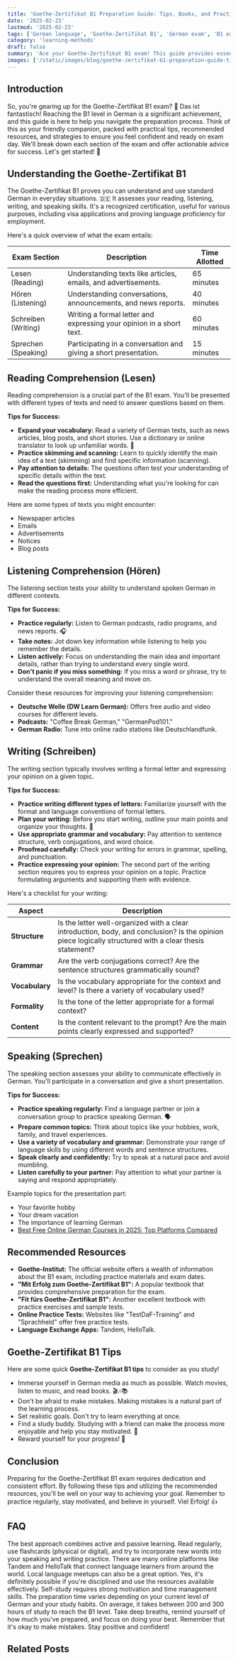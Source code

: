 ```yaml
---
title: 'Goethe-Zertifikat B1 Preparation Guide: Tips, Books, and Practice Tests'
date: '2025-02-23'
lastmod: '2025-02-23'
tags: ['German language', 'Goethe-Zertifikat B1', 'German exam', 'B1 exam preparation', 'German learning', 'Language learning tips']
category: 'learning-methods'
draft: false
summary: 'Ace your Goethe-Zertifikat B1 exam! This guide provides essential tips, recommended books, practice tests, and strategies for effective German B1 exam preparation. Get ready to confidently demonstrate your German language skills! 🇩🇪'
images: ['/static/images/blog/goethe-zertifikat-b1-preparation-guide-tips-books-and-practice-tests-1.webp']
---
```


## Introduction

So, you're gearing up for the Goethe-Zertifikat B1 exam? 🎉 Das ist fantastisch! Reaching the B1 level in German is a significant achievement, and this guide is here to help you navigate the preparation process. Think of this as your friendly companion, packed with practical tips, recommended resources, and strategies to ensure you feel confident and ready on exam day. We'll break down each section of the exam and offer actionable advice for success. Let's get started! 🚀

## Understanding the Goethe-Zertifikat B1

The Goethe-Zertifikat B1 proves you can understand and use standard German in everyday situations. 🇩🇪 It assesses your reading, listening, writing, and speaking skills. It's a recognized certification, useful for various purposes, including visa applications and proving language proficiency for employment.

Here's a quick overview of what the exam entails:

| Exam Section        | Description                                                          | Time Allotted |
| ------------------- | -------------------------------------------------------------------- | ------------- |
| Lesen (Reading)     | Understanding texts like articles, emails, and advertisements.       | 65 minutes    |
| Hören (Listening)   | Understanding conversations, announcements, and news reports.        | 40 minutes    |
| Schreiben (Writing) | Writing a formal letter and expressing your opinion in a short text. | 60 minutes    |
| Sprechen (Speaking) | Participating in a conversation and giving a short presentation.     | 15 minutes    |

## Reading Comprehension (Lesen)

Reading comprehension is a crucial part of the B1 exam. You'll be presented with different types of texts and need to answer questions based on them.

**Tips for Success:**

- **Expand your vocabulary:** Read a variety of German texts, such as news articles, blog posts, and short stories. Use a dictionary or online translator to look up unfamiliar words. 📖
- **Practice skimming and scanning:** Learn to quickly identify the main idea of a text (skimming) and find specific information (scanning).
- **Pay attention to details:** The questions often test your understanding of specific details within the text.
- **Read the questions first:** Understanding what you're looking for can make the reading process more efficient.

Here are some types of texts you might encounter:

- Newspaper articles
- Emails
- Advertisements
- Notices
- Blog posts

## Listening Comprehension (Hören)

The listening section tests your ability to understand spoken German in different contexts.

**Tips for Success:**

- **Practice regularly:** Listen to German podcasts, radio programs, and news reports. 🎧
- **Take notes:** Jot down key information while listening to help you remember the details.
- **Listen actively:** Focus on understanding the main idea and important details, rather than trying to understand every single word.
- **Don't panic if you miss something:** If you miss a word or phrase, try to understand the overall meaning and move on.

Consider these resources for improving your listening comprehension:

- **Deutsche Welle (DW Learn German):** Offers free audio and video courses for different levels.
- **Podcasts:** "Coffee Break German," "GermanPod101."
- **German Radio:** Tune into online radio stations like Deutschlandfunk.

## Writing (Schreiben)

The writing section typically involves writing a formal letter and expressing your opinion on a given topic.

**Tips for Success:**

- **Practice writing different types of letters:** Familiarize yourself with the format and language conventions of formal letters.
- **Plan your writing:** Before you start writing, outline your main points and organize your thoughts. 📝
- **Use appropriate grammar and vocabulary:** Pay attention to sentence structure, verb conjugations, and word choice.
- **Proofread carefully:** Check your writing for errors in grammar, spelling, and punctuation.
- **Practice expressing your opinion:** The second part of the writing section requires you to express your opinion on a topic. Practice formulating arguments and supporting them with evidence.

Here's a checklist for your writing:

| Aspect         | Description                                                                                                                                            |
| -------------- | ------------------------------------------------------------------------------------------------------------------------------------------------------ |
| **Structure**  | Is the letter well-organized with a clear introduction, body, and conclusion? Is the opinion piece logically structured with a clear thesis statement? |
| **Grammar**    | Are the verb conjugations correct? Are the sentence structures grammatically sound?                                                                    |
| **Vocabulary** | Is the vocabulary appropriate for the context and level? Is there a variety of vocabulary used?                                                        |
| **Formality**  | Is the tone of the letter appropriate for a formal context?                                                                                            |
| **Content**    | Is the content relevant to the prompt? Are the main points clearly expressed and supported?                                                            |

## Speaking (Sprechen)

The speaking section assesses your ability to communicate effectively in German. You'll participate in a conversation and give a short presentation.

**Tips for Success:**

- **Practice speaking regularly:** Find a language partner or join a conversation group to practice speaking German. 🗣️
- **Prepare common topics:** Think about topics like your hobbies, work, family, and travel experiences.
- **Use a variety of vocabulary and grammar:** Demonstrate your range of language skills by using different words and sentence structures.
- **Speak clearly and confidently:** Try to speak at a natural pace and avoid mumbling.
- **Listen carefully to your partner:** Pay attention to what your partner is saying and respond appropriately.

Example topics for the presentation part:

- Your favorite hobby
- Your dream vacation
- The importance of learning German
- [Best Free Online German Courses in 2025: Top Platforms Compared](/blog/best-free-online-german-courses-in-2025-top-platforms-compared)

## Recommended Resources

- **Goethe-Institut:** The official website offers a wealth of information about the B1 exam, including practice materials and exam dates.
- **"Mit Erfolg zum Goethe-Zertifikat B1":** A popular textbook that provides comprehensive preparation for the exam.
- **"Fit fürs Goethe-Zertifikat B1":** Another excellent textbook with practice exercises and sample tests.
- **Online Practice Tests:** Websites like "TestDaF-Training" and "Sprachheld" offer free practice tests.
- **Language Exchange Apps:** Tandem, HelloTalk.

## Goethe-Zertifikat B1 Tips

Here are some quick **Goethe-Zertifikat B1 tips** to consider as you study!

- Immerse yourself in German media as much as possible. Watch movies, listen to music, and read books. 🎬🎶📚
- Don't be afraid to make mistakes. Making mistakes is a natural part of the learning process.
- Set realistic goals. Don't try to learn everything at once.
- Find a study buddy. Studying with a friend can make the process more enjoyable and help you stay motivated. 🤝
- Reward yourself for your progress! 🎉

## Conclusion

Preparing for the Goethe-Zertifikat B1 exam requires dedication and consistent effort. By following these tips and utilizing the recommended resources, you'll be well on your way to achieving your goal. Remember to practice regularly, stay motivated, and believe in yourself. Viel Erfolg! 👍

## FAQ

<FAQ question="What's the best way to improve my German vocabulary for the B1 exam?">
  The best approach combines active and passive learning. Read regularly, use flashcards (physical or digital), and try to incorporate new words into your speaking and writing practice.
</FAQ>

<FAQ question="How can I find a language exchange partner for practicing my German speaking skills?">
  There are many online platforms like Tandem and HelloTalk that connect language learners from around the world. Local language meetups can also be a great option.
</FAQ>

<FAQ question="Is it possible to pass the Goethe-Zertifikat B1 exam without taking a preparation course?">
  Yes, it's definitely possible if you're disciplined and use the resources available effectively. Self-study requires strong motivation and time management skills.
</FAQ>

<FAQ question="How long does it typically take to prepare for the Goethe-Zertifikat B1 exam?">
  The preparation time varies depending on your current level of German and your study habits. On average, it takes between 200 and 300 hours of study to reach the B1 level.
</FAQ>

<FAQ question="What should I do if I feel nervous on the day of the exam?">
  Take deep breaths, remind yourself of how much you've prepared, and focus on doing your best. Remember that it's okay to make mistakes. Stay positive and confident!
</FAQ>

## Related Posts

<RelatedPost
  href="/blog/best-free-online-german-courses-in-2025-top-platforms-compared"
  title="Best Free Online German Courses in 2025: Top Platforms Compared"
  summary="Discover the best free German courses online in 2025! This guide compares top platforms, helping you find the perfect resources to learn German at your own pace and budget. Start your German learning journey today! 🇩🇪"
/>
<RelatedPost
  href="/blog/how-to-think-in-german-stop-translating-and-speak-fluently"
  title="How to Think in German: Stop Translating and Speak Fluently"
  summary="Unlock German fluency! Learn practical strategies to think directly in German, overcome translation barriers, and confidently express yourself. Ditch the mental translator and start speaking like a native! 🇩🇪"
/>
<RelatedPost
  href="/blog/immersive-german-learning-combining-stories-with-active-recall"
  title="Immersive German Learning: Combining Stories with Active Recall for Fluency🚀"
  summary="Unlock fluency in German by combining the power of immersive story-based learning with active recall techniques! Dive into captivating stories, boost your vocabulary, and solidify your knowledge through proven methods. Get ready to speak German with confidence! 🇩🇪📚🧠"
/>
